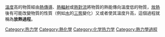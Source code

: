 {{Expand|time=2017-11-09T10:52:42+00:00}}
[[溫度|溫度]]高的物質經由[[熱傳導|熱傳導]]、[[熱輻射|熱輻射]]或[[熱對流|熱對流]]將物質的熱能傳向溫度低的物質，[[放熱|放熱]]後有可能改變物質的性質（例如[[水|水]]的[[三態|三態]]變化）又或者使其溫度升高，這個過程就稱為'''放熱過程'''。

[[Category:热力学|Category:热力学]]
[[Category:熱化學|Category:熱化學]]
[[Category:化学热力学|Category:化学热力学]]
[[Category:熱力學過程|Category:熱力學過程]]